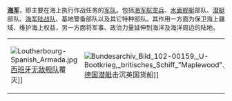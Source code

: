'''[[海军|海军]]'''，即主要在海上执行作战任务的[[军队|军队]]。包括[[海军航空兵|海军航空兵]]、[[水面舰艇|水面舰艇]]部队、[[潜艇|潜艇]]部队、[[海军陆战队|海军陆战队]]、基地警备部队以及其它特种部队。其作用一方面为保卫海上疆域、维护海上权益，另一方面将军事、政治力量延伸到海洋及海洋周边的陆地。

{|
|-
| [[File:Loutherbourg-Spanish_Armada.jpg|thumb]][[西班牙|西班牙]][[无敌舰队|无敌舰队]]覆灭]]
| [[File:Bundesarchiv_Bild_102-00159,_U-Bootkrieg,_britisches_Schiff_"Maplewood".jpg|thumb]][[U-潜艇|德国潜艇]]击沉英国货船]]
| [[File:SBD-3_Dauntless_bombers_of_VS-8_over_the_burning_Japanese_cruiser_Mikuma_on_6_June_1942.jpg|thumb]][[中途岛战役|中途岛战役]]中[[SBD无畏式俯冲轰炸机|SBD轰炸机]]攻击[[三隈号重巡洋舰|三隈号军舰]]]]
| [[File:Marines_in_Saddams_palace_DM-SD-04-12222.jpg|thumb]][[伊拉克战争|伊拉克战争]]中[[美国海军陆战队|美国海军陆战队]]进入[[巴格达|巴格达]]]]
|}